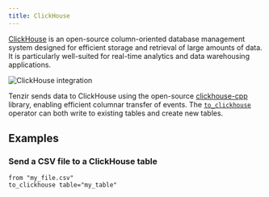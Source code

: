 ```yaml
---
title: ClickHouse
---
```


[ClickHouse](https://clickhouse.com/) is an open-source column-oriented database
management system designed for efficient storage and retrieval of large amounts
of data. It is particularly well-suited for real-time analytics and data
warehousing applications.

![ClickHouse integration](clickhouse.svg)

Tenzir sends data to ClickHouse using the open-source
[clickhouse-cpp](https://github.com/ClickHouse/clickhouse-cpp) library, enabling
efficient columnar transfer of events. The
[`to_clickhouse`](/reference/operators/to_clickhouse) operator can both write to
existing tables and create new tables.

## Examples

### Send a CSV file to a ClickHouse table

```tql
from "my_file.csv"
to_clickhouse table="my_table"
```
